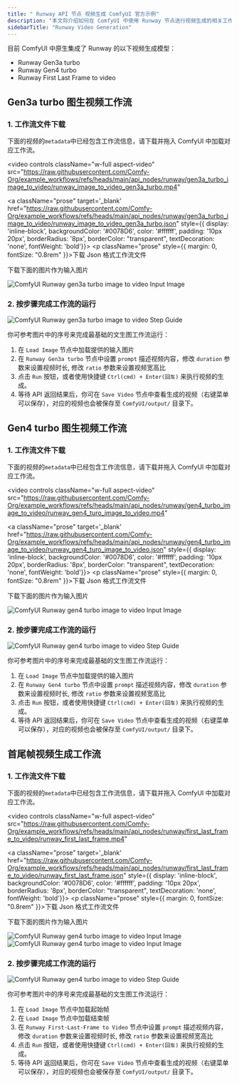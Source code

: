 ```yaml
---
title: " Runway API 节点 视频生成 ComfyUI 官方示例"
description: "本文将介绍如何在 ComfyUI 中使用 Runway 节点进行视频生成的相关工作流"
sidebarTitle: "Runway Video Generation"
---
```



目前 ComfyUI 中原生集成了 Runway 的以下视频生成模型：
- Runway Gen3a turbo
- Runway Gen4 turbo
- Runway First Last Frame to video

<ReqHint/>

## Gen3a turbo 图生视频工作流

### 1. 工作流文件下载

下面的视频的`metadata`中已经包含工作流信息，请下载并拖入 ComfyUI 中加载对应工作流。

<video
  controls
  className="w-full aspect-video"
  src="https://raw.githubusercontent.com/Comfy-Org/example_workflows/refs/heads/main/api_nodes/runway/gen3a_turbo_image_to_video/runway_image_to_video_gen3a_turbo.mp4"
></video>

<a className="prose"  target='_blank'  href="https://raw.githubusercontent.com/Comfy-Org/example_workflows/refs/heads/main/api_nodes/runway/gen3a_turbo_image_to_video/runway_image_to_video_gen3a_turbo.json" style={{ display: 'inline-block', backgroundColor: '#0078D6', color: '#ffffff', padding: '10px 20px', borderRadius: '8px', borderColor: "transparent", textDecoration: 'none', fontWeight: 'bold'}}>
    <p className="prose" style={{ margin: 0, fontSize: "0.8rem" }}>下载 Json 格式工作流文件</p>
</a>

下载下面的图片作为输入图片

![ComfyUI Runway gen3a turbo image to video Input Image](https://raw.githubusercontent.com/Comfy-Org/example_workflows/refs/heads/main/api_nodes/runway/gen3a_turbo_image_to_video/steampunk.png)

### 2. 按步骤完成工作流的运行

![ComfyUI Runway gen3a turbo image to video Step Guide](/images/tutorial/api_nodes/runway/runway_gen3a_turbo_image_to_video_step_guide.jpg)

你可参考图片中的序号来完成最基础的文生图工作流运行：  
1. 在 `Load Image` 节点中加载提供的输入图片
2. 在 `Runway Gen3a turbo` 节点中设置 `prompt` 描述视频内容，修改 `duration` 参数来设置视频时长, 修改 `ratio` 参数来设置视频宽高比
3. 点击 `Run` 按钮，或者使用快捷键 `Ctrl(cmd) + Enter(回车)` 来执行视频的生成。
4. 等待 API 返回结果后，你可在 `Save Video` 节点中查看生成的视频（右键菜单可以保存），对应的视频也会被保存至 `ComfyUI/output/` 目录下。

## Gen4 turbo 图生视频工作流

### 1. 工作流文件下载

下面的视频的`metadata`中已经包含工作流信息，请下载并拖入 ComfyUI 中加载对应工作流。

<video
  controls
  className="w-full aspect-video"
  src="https://raw.githubusercontent.com/Comfy-Org/example_workflows/refs/heads/main/api_nodes/runway/gen4_turbo_image_to_video/runway_gen4_turo_image_to_video.mp4"
></video>

<a className="prose"  target='_blank'  href="https://raw.githubusercontent.com/Comfy-Org/example_workflows/refs/heads/main/api_nodes/runway/gen4_turbo_image_to_video/runway_gen4_turo_image_to_video.json" style={{ display: 'inline-block', backgroundColor: '#0078D6', color: '#ffffff', padding: '10px 20px', borderRadius: '8px', borderColor: "transparent", textDecoration: 'none', fontWeight: 'bold'}}>
    <p className="prose" style={{ margin: 0, fontSize: "0.8rem" }}>下载 Json 格式工作流文件</p>
</a>

下载下面的图片作为输入图片

![ComfyUI Runway gen4 turbo image to video Input Image](https://raw.githubusercontent.com/Comfy-Org/example_workflows/refs/heads/main/api_nodes/runway/gen4_turbo_image_to_video/godfather.jpg)

### 2. 按步骤完成工作流的运行

![ComfyUI Runway gen4 turbo image to video Step Guide](/images/tutorial/api_nodes/runway/runway_gen4_turbo_image_to_video_step_guide.jpg)

你可参考图片中的序号来完成最基础的文生图工作流运行：  

1. 在 `Load Image` 节点中加载提供的输入图片
2. 在 `Runway Gen4 turbo` 节点中设置 `prompt` 描述视频内容，修改 `duration` 参数来设置视频时长, 修改 `ratio` 参数来设置视频宽高比
3. 点击 `Run` 按钮，或者使用快捷键 `Ctrl(cmd) + Enter(回车)` 来执行视频的生成。
4. 等待 API 返回结果后，你可在 `Save Video` 节点中查看生成的视频（右键菜单可以保存），对应的视频也会被保存至 `ComfyUI/output/` 目录下。

## 首尾帧视频生成工作流


### 1. 工作流文件下载

下面的视频的`metadata`中已经包含工作流信息，请下载并拖入 ComfyUI 中加载对应工作流。

<video
  controls
  className="w-full aspect-video"
  src="https://raw.githubusercontent.com/Comfy-Org/example_workflows/refs/heads/main/api_nodes/runway/first_last_frame_to_video/runway_first_last_frame.mp4"
></video>

<a className="prose"  target='_blank'  href="https://raw.githubusercontent.com/Comfy-Org/example_workflows/refs/heads/main/api_nodes/runway/first_last_frame_to_video/runway_first_last_frame.json" style={{ display: 'inline-block', backgroundColor: '#0078D6', color: '#ffffff', padding: '10px 20px', borderRadius: '8px', borderColor: "transparent", textDecoration: 'none', fontWeight: 'bold'}}>
    <p className="prose" style={{ margin: 0, fontSize: "0.8rem" }}>下载 Json 格式工作流文件</p>
</a>

下载下面的图片作为输入图片

![ComfyUI Runway gen4 turbo image to video Input Image](https://raw.githubusercontent.com/Comfy-Org/example_workflows/refs/heads/main/api_nodes/runway/first_last_frame_to_video/first.jpg)
![ComfyUI Runway gen4 turbo image to video Input Image](https://raw.githubusercontent.com/Comfy-Org/example_workflows/refs/heads/main/api_nodes/runway/first_last_frame_to_video/last.jpg)

### 2. 按步骤完成工作流的运行

![ComfyUI Runway gen4 turbo image to video Step Guide](/images/tutorial/api_nodes/runway/runway_first_last_frame_step_guide.jpg)

你可参考图片中的序号来完成最基础的文生图工作流运行：  

1. 在 `Load Image` 节点中加载起始帧
2. 在 `Load Image` 节点中加载结束帧
3. 在 `Runway First-Last-Frame to Video` 节点中设置 `prompt` 描述视频内容，修改 `duration` 参数来设置视频时长, 修改 `ratio` 参数来设置视频宽高比
4. 点击 `Run` 按钮，或者使用快捷键 `Ctrl(cmd) + Enter(回车)` 来执行视频的生成。
5. 等待 API 返回结果后，你可在 `Save Video` 节点中查看生成的视频（右键菜单可以保存），对应的视频也会被保存至 `ComfyUI/output/` 目录下。